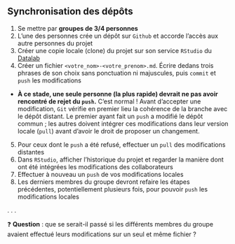 :::{.callout-tip collapse="true" icon=false}
## Synchronisation des dépôts

::: {.incremental}
1. Se mettre par [__groupes de 3/4 personnes__]{.orange}
2. L'une des personnes crée un dépôt sur `Github` et accorde l'accès aux autre personnes du projet
3. Créer une copie locale (clone) du projet sur son service `RStudio` du [Datalab](https://datalab.sspcloud.fr/home)
4. Créer un fichier `<votre_nom>-<votre_prenom>.md`. Écrire dedans trois phrases de son choix sans ponctuation ni majuscules, puis `commit` et `push` les modifications

- __À ce stade, une seule personne (la plus rapide) devrait ne pas avoir rencontré de rejet du `push`.__
C’est normal ! Avant d’accepter une modification, `Git` vérifie en premier lieu la cohérence de la branche avec le dépôt distant. Le premier ayant fait un `push` a modifié le dépôt commun ; les autres doivent intégrer ces modifications dans leur version locale (`pull`) avant d’avoir le droit de proposer un changement.

5. Pour ceux dont le `push` a été refusé, effectuer un `pull` des modifications distantes
6. Dans `RStudio`, afficher l'historique du projet et regarder la manière dont ont été intégrées les modifications des collaborateurs
7. Effectuer à nouveau un `push` de vos modifications locales
8. Les derniers membres du groupe devront refaire les étapes précédentes, potentiellement plusieurs fois, pour pouvoir `push` les modifications locales
:::

:::

. . .

❓ **Question** : que se serait-il passé si les différents membres du groupe avaient effectué leurs modifications sur un seul et même fichier ?
